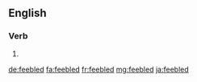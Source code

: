 ==English==

===Verb===
{{head|en}}

# {{en-past of|feeble}}

[[de:feebled]]
[[fa:feebled]]
[[fr:feebled]]
[[mg:feebled]]
[[ja:feebled]]